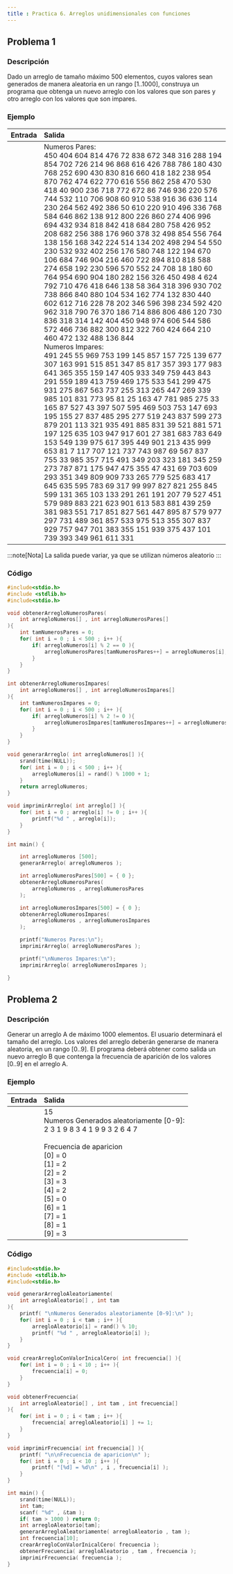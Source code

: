 ```yaml
---
title : Practica 6. Arreglos unidimensionales con funciones
---
```


## Problema 1

### Descripción 

Dado un arreglo de tamaño máximo 500 elementos, cuyos valores sean generados de manera aleatoria en un rango [1..1000], construya un programa que obtenga un nuevo arreglo con los valores que son pares y otro arreglo con los valores que son impares.

### Ejemplo 

| Entrada | Salida |
|------|:-------|
<br/>  | Numeros Pares: <br/> 450 404 604 814 476 72 838 672 348 316 288 194 854 702 726 214 96 868 616 426 788 786 180 430 768 252 690 430 830 816 660 418 182 238 954 870 762 474 622 770 616 556 862 258 470 530 418 40 900 236 718 772 672 86 746 936 220 576 744 532 110 706 908 60 910 538 916 36 636 114 230 264 562 492 386 50 610 220 910 496 336 768 584 646 862 138 912 800 226 860 274 406 996 694 432 934 818 842 418 684 280 758 426 952 208 682 256 388 176 960 378 32 498 854 556 764 138 156 168 342 224 514 134 202 498 294 54 550 230 532 932 402 256 176 580 748 122 194 670 106 684 746 904 216 460 722 894 810 818 588 274 658 192 230 596 570 552 24 708 18 180 60 764 954 690 904 180 282 156 326 450 498 4 624 792 710 476 418 646 138 58 364 318 396 930 702 738 866 840 880 104 534 162 774 132 830 440 602 612 716 228 78 202 346 596 398 234 592 420 962 318 790 76 370 186 714 886 806 486 120 730 836 318 314 142 404 450 948 974 606 544 586 572 466 736 882 300 812 322 760 424 664 210 460 472 132 488 136 844 <br/> Numeros Impares:<br/> 491 245 55 969 753 199 145 857 157 725 139 677 307 163 991 515 851 347 85 817 357 393 177 983 641 365 355 159 147 405 933 349 759 443 843 291 559 189 413 759 469 175 533 541 299 475 931 275 867 563 737 255 313 265 447 269 339 985 101 831 773 95 81 25 163 47 781 985 275 33 165 87 527 43 397 507 595 469 503 753 147 693 195 155 27 837 485 295 277 519 243 837 599 273 879 201 113 321 935 491 885 831 39 521 881 571 197 125 635 103 947 917 601 27 381 683 783 649 153 549 139 975 617 395 449 901 213 435 999 653 81 7 117 707 121 737 743 987 69 567 837 755 33 985 357 715 491 349 203 323 181 345 259 273 787 871 175 947 475 355 47 431 69 703 609 293 351 349 809 909 733 265 779 525 683 417 645 635 595 783 69 317 99 997 827 821 255 845 599 131 365 103 133 291 261 191 207 79 527 451 579 989 883 221 623 901 613 583 881 439 259 381 983 551 717 851 827 561 447 895 87 579 977 297 731 489 361 857 533 975 513 355 307 837 929 757 947 701 383 355 151 939 375 437 101 739 393 349 961 611 331

:::note[Nota]
La salida puede variar, ya que se utilizan números aleatorio
:::

### Código

```c
#include<stdio.h>
#include <stdlib.h>
#include<stdio.h>

void obtenerArregloNumerosPares( 
    int arregloNumeros[] , int arregloNumerosPares[] 
){
    int tamNumerosPares = 0;
    for( int i = 0 ; i < 500 ; i++ ){
        if( arregloNumeros[i] % 2 == 0 ){
            arregloNumerosPares[tamNumerosPares++] = arregloNumeros[i];
        }
    }
}

int obtenerArregloNumerosImpares( 
    int arregloNumeros[] , int arregloNumerosImpares[] 
){
    int tamNumerosImpares = 0;
    for( int i = 0 ; i < 500 ; i++ ){
        if( arregloNumeros[i] % 2 != 0 ){
            arregloNumerosImpares[tamNumerosImpares++] = arregloNumeros[i];
        }
    }
}

void generarArreglo( int arregloNumeros[] ){
    srand(time(NULL));
    for( int i = 0 ; i < 500 ; i++ ){
        arregloNumeros[i] = rand() % 1000 + 1;
    }
    return arregloNumeros;
}

void imprimirArreglo( int arreglo[] ){
    for( int i = 0 ; arreglo[i] != 0 ; i++ ){
        printf("%d " , arreglo[i]);
    }
}

int main() {

    int arregloNumeros [500];
    generarArreglo( arregloNumeros );

    int arregloNumerosPares[500] = { 0 };
    obtenerArregloNumerosPares( 
        arregloNumeros , arregloNumerosPares 
    );

    int arregloNumerosImpares[500] = { 0 };
    obtenerArregloNumerosImpares( 
        arregloNumeros , arregloNumerosImpares 
    );

    printf("Numeros Pares:\n");
    imprimirArreglo( arregloNumerosPares );

    printf("\nNumeros Impares:\n");
    imprimirArreglo( arregloNumerosImpares );

}
```

## Problema 2

### Descripción 

Generar un arreglo A de máximo 1000 elementos. El usuario determinará el tamaño del arreglo. Los valores del arreglo deberán generarse de manera aleatoria, en un rango [0..9].  El programa deberá obtener como salida un nuevo arreglo B que contenga la frecuencia de aparición de los  valores [0..9] en el arreglo A.

### Ejemplo 

| Entrada | Salida |
|------|:-------|
<br/>  | 15 <br/>Numeros Generados aleatoriamente [0-9]: <br/>2 3 1 9 8 3 4 1 9 9 3 2 6 4 7<br/><br/>Frecuencia de aparicion<br/>[0] = 0<br/>[1] = 2<br/>[2] = 2<br/>[3] = 3<br/>[4] = 2<br/>[5] = 0<br/>[6] = 1<br/>[7] = 1<br/>[8] = 1<br/>[9] = 3

### Código

```c 
#include<stdio.h>
#include <stdlib.h>
#include<stdio.h>

void generarArregloAleatoriamente( 
    int arregloAleatorio[] , int tam 
){
    printf( "\nNumeros Generados aleatoriamente [0-9]:\n" );
    for( int i = 0 ; i < tam ; i++ ){
        arregloAleatorio[i] = rand() % 10;
        printf( "%d " , arregloAleatorio[i] );
    }
}

void crearArregloConValorInicalCero( int frecuencia[] ){
    for( int i = 0 ; i < 10 ; i++ ){
        frecuencia[i] = 0;
    }
}

void obtenerFrecuencia( 
    int arregloAleatorio[] , int tam , int frecuencia[] 
){
    for( int i = 0 ; i < tam ; i++ ){
        frecuencia[ arregloAleatorio[i] ] += 1;
    }
}

void imprimirFrecuencia( int frecuencia[] ){
    printf( "\n\nFrecuencia de aparicion\n" );
    for( int i = 0 ; i < 10 ; i++ ){
        printf( "[%d] = %d\n" , i , frecuencia[i] );
    }
}

int main() {
    srand(time(NULL));
    int tam;
    scanf( "%d" , &tam );
    if( tam > 1000 ) return 0;
    int arregloAleatorio[tam];
    generarArregloAleatoriamente( arregloAleatorio , tam );
    int frecuencia[10];
    crearArregloConValorInicalCero( frecuencia );
    obtenerFrecuencia( arregloAleatorio , tam , frecuencia );
    imprimirFrecuencia( frecuencia );
}

```